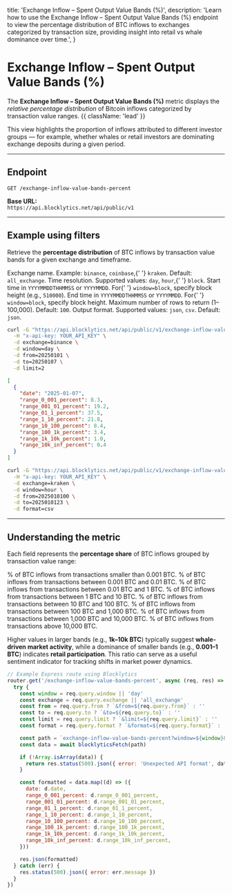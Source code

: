   title: 'Exchange Inflow – Spent Output Value Bands (%)',
  description:
    'Learn how to use the Exchange Inflow – Spent Output Value Bands (%) endpoint to view the percentage distribution of BTC inflows to exchanges categorized by transaction size, providing insight into retail vs whale dominance over time.',
}

# Exchange Inflow – Spent Output Value Bands (%)

The **Exchange Inflow – Spent Output Value Bands (%)** metric displays the _relative percentage distribution_ of Bitcoin inflows categorized by transaction value ranges. {{ className: 'lead' }}

This view highlights the proportion of inflows attributed to different investor groups — for example, whether whales or retail investors are dominating exchange deposits during a given period.

---

## Endpoint

`GET /exchange-inflow-value-bands-percent`

**Base URL:**  
`https://api.blocklytics.net/api/public/v1`

---

## Example using filters

<Row>
  <Col>

Retrieve the **percentage distribution** of BTC inflows by transaction value bands for a given exchange and timeframe.

<Properties>
  <Property name="exchange" type="string">
    Exchange name. Example: <code>binance</code>, <code>coinbase</code>,{' '}
    <code>kraken</code>. Default: <code>all_exchange</code>.
  </Property>
  <Property name="window" type="string">
    Time resolution. Supported values: <code>day</code>, <code>hour</code>,{' '}
    <code>block</code>.
  </Property>
  <Property name="from" type="string">
    Start time in <code>YYYYMMDDTHHMMSS</code> or <code>YYYYMMDD</code>. For{' '}
    <code>window=block</code>, specify block height (e.g., <code>510000</code>).
  </Property>
  <Property name="to" type="string">
    End time in <code>YYYYMMDDTHHMMSS</code> or <code>YYYYMMDD</code>. For{' '}
    <code>window=block</code>, specify block height.
  </Property>
  <Property name="limit" type="integer">
    Maximum number of rows to return (1–100,000). Default: <code>100</code>.
  </Property>
  <Property name="format" type="string">
    Output format. Supported values: <code>json</code>, <code>csv</code>.
    Default: <code>json</code>.
  </Property>
</Properties>

  </Col>
  <Col>

```bash {title="Requesting Exchange Inflow Value Bands (%) data"}
curl -G "https://api.blocklytics.net/api/public/v1/exchange-inflow-value-bands-percent" \
  -H "x-api-key: YOUR_API_KEY" \
  -d exchange=binance \
  -d window=day \
  -d from=20250101 \
  -d to=20250107 \
  -d limit=2
```

```json {title="Sample JSON response"}
[
  {
    "date": "2025-01-07",
    "range_0_001_percent": 8.3,
    "range_001_01_percent": 19.2,
    "range_01_1_percent": 37.5,
    "range_1_10_percent": 21.8,
    "range_10_100_percent": 8.4,
    "range_100_1k_percent": 3.4,
    "range_1k_10k_percent": 1.0,
    "range_10k_inf_percent": 0.4
  }
]
```

```bash {title="Exporting as CSV"}
curl -G "https://api.blocklytics.net/api/public/v1/exchange-inflow-value-bands-percent" \
  -H "x-api-key: YOUR_API_KEY" \
  -d exchange=kraken \
  -d window=hour \
  -d from=2025010100 \
  -d to=2025010123 \
  -d format=csv
```

  </Col>
</Row>

---

## Understanding the metric

<Row>
  <Col>

Each field represents the **percentage share** of BTC inflows grouped by transaction value range:

<Properties>
  <Property name="range_0_001_percent" type="number">
    % of BTC inflows from transactions smaller than 0.001 BTC.
  </Property>
  <Property name="range_001_01_percent" type="number">
    % of BTC inflows from transactions between 0.001 BTC and 0.01 BTC.
  </Property>
  <Property name="range_01_1_percent" type="number">
    % of BTC inflows from transactions between 0.01 BTC and 1 BTC.
  </Property>
  <Property name="range_1_10_percent" type="number">
    % of BTC inflows from transactions between 1 BTC and 10 BTC.
  </Property>
  <Property name="range_10_100_percent" type="number">
    % of BTC inflows from transactions between 10 BTC and 100 BTC.
  </Property>
  <Property name="range_100_1k_percent" type="number">
    % of BTC inflows from transactions between 100 BTC and 1,000 BTC.
  </Property>
  <Property name="range_1k_10k_percent" type="number">
    % of BTC inflows from transactions between 1,000 BTC and 10,000 BTC.
  </Property>
  <Property name="range_10k_inf_percent" type="number">
    % of BTC inflows from transactions above 10,000 BTC.
  </Property>
</Properties>

Higher values in larger bands (e.g., **1k–10k BTC**) typically suggest **whale-driven market activity**, while a dominance of smaller bands (e.g., **0.001–1 BTC**) indicates **retail participation**. This ratio can serve as a useful sentiment indicator for tracking shifts in market power dynamics.

  </Col>
  <Col>

```js {title="Node.js (Express) example"}
// Example Express route using Blocklytics
router.get('/exchange-inflow-value-bands-percent', async (req, res) => {
  try {
    const window = req.query.window || 'day'
    const exchange = req.query.exchange || 'all_exchange'
    const from = req.query.from ? `&from=${req.query.from}` : ''
    const to = req.query.to ? `&to=${req.query.to}` : ''
    const limit = req.query.limit ? `&limit=${req.query.limit}` : ''
    const format = req.query.format ? `&format=${req.query.format}` : ''

    const path = `exchange-inflow-value-bands-percent?window=${window}&exchange=${exchange}${from}${to}${limit}${format}`
    const data = await blocklyticsFetch(path)

    if (!Array.isArray(data)) {
      return res.status(500).json({ error: 'Unexpected API format', data })
    }

    const formatted = data.map((d) => ({
      date: d.date,
      range_0_001_percent: d.range_0_001_percent,
      range_001_01_percent: d.range_001_01_percent,
      range_01_1_percent: d.range_01_1_percent,
      range_1_10_percent: d.range_1_10_percent,
      range_10_100_percent: d.range_10_100_percent,
      range_100_1k_percent: d.range_100_1k_percent,
      range_1k_10k_percent: d.range_1k_10k_percent,
      range_10k_inf_percent: d.range_10k_inf_percent,
    }))

    res.json(formatted)
  } catch (err) {
    res.status(500).json({ error: err.message })
  }
})
```

  </Col>
</Row>

